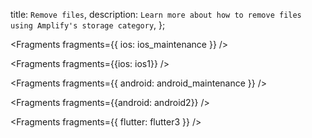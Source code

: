   title: `Remove files`,
  description: `Learn more about how to remove files using Amplify's storage category`,
};


<Fragments fragments={{ ios: ios_maintenance }} />


<Fragments fragments={{ios: ios1}} />


<Fragments fragments={{ android: android_maintenance }} />


<Fragments fragments={{android: android2}} />


<Fragments fragments={{ flutter: flutter3 }} />